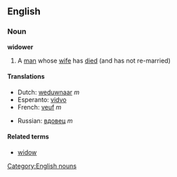 ==English==
===Noun===
'''widower'''

#A [[man]] whose [[wife]] has [[died]] (and has not re-married)
[[Category:English nouns]]

====Translations====
{{top}}
<!--Put translations for languages from A to I here-->
*Dutch: [[weduwnaar]] ''m''
*Esperanto: [[vidvo]]
*French: [[veuf]] ''m''
{{mid}}
<!--Put translations for languages from J to Z here-->
*Russian: [[вдовец]] ''m''
{{bottom}}

====Related terms====
*[[widow]]
